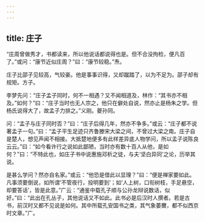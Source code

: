 ```yaml
---
---
---
```

title: 庄子
---







“庄周曾做秀才，书都读来，所以他说话都说得也是。但不合没拘检，便凡百了。”或问：“康节近似庄周？”曰：“康节较稳。”焘。

庄子比邵子见较高，气较豪。他是事事识得，又却蹴踏了，以为不足为。邵子却有规矩。方子。

李梦先问：“庄子孟子同时，何不一相遇？又不闻相道及，林作：“其书亦不相及。”如何？”曰：“庄子当时也无人宗之，他只在僻处自说，然亦止是杨朱之学。但杨氏说得大了，故孟子力排之。”义刚。夔孙同。

问：“孟子与庄子同时否？”曰：“庄子后得几年，然亦不争多。”或云：“庄子都不说著孟子一句。”曰：“孟子平生足迹只齐鲁滕宋大梁之间，不曾过大梁之南。庄子自是楚人，想见声闻不相接。大抵楚地便多有此样差异底人物学问，所以孟子说陈良云云。”曰：“如今看许行之说如此鄙陋，当时亦有数十百人从他，是如何？”曰：“不特此也，如庄子书中说惠施邓析之徒，与夫‘坚白异同’之论，历举其说。

是甚么学问？然亦自名家。”或云：“他恐是借此以显理？”曰：“便是禅家要如此。凡事须要倒说，如所谓‘不管夜行，投明要到’；如‘人上树，口衔树枝，手足悬空，却要答话’，皆是此意。”广云：“通鉴中载孔子顺与公孙龙辩说数话，似好。”曰：“此出在孔丛子，其他说话又不如此。此书必是后汉时人撰者。若是古书，前汉时又都不见说是如何。其中所载孔安国书之类，其气象萎薾，都不似西京时文章。”广。